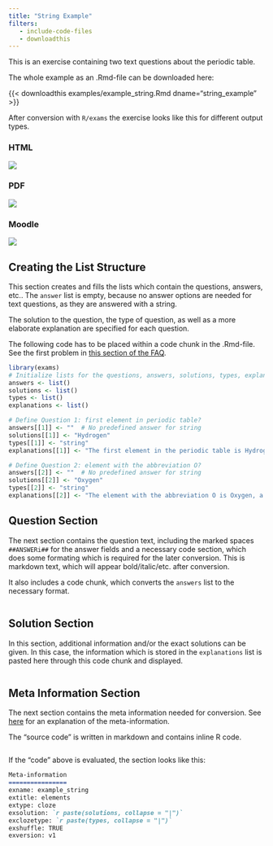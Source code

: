 ```yaml
---
title: "String Example"
filters:
   - include-code-files
   - downloadthis
---
```


This is an exercise containing two text questions about the periodic table. 

The whole example as an .Rmd-file can be downloaded here: 

{{< downloadthis examples/example_string.Rmd dname="string_example" >}}

After conversion with `R/exams` the exercise looks like this for different output types. 

::: {.panel-tabset}

### HTML 
![](images/string_html.png)

### PDF 
![](images/string_pdf.png)

### Moodle
![](images/string_moodle.png)

::: 

## Creating the List Structure 
This section creates and fills the lists which contain the questions, answers, etc.. The `answer` list is empty, because no answer options are needed for text questions, as they are answered with a string. 

The solution to the question, the type of question, as well as a more elaborate explanation are specified for each question. 

::: callout-warning 
The following code has to be placed within a code chunk in the .Rmd-file. See the first problem in [this section of the FAQ](faq.qmd#common-problems).
:::

```r
library(exams)
# Initialize lists for the questions, answers, solutions, types, explanations (tolerances are not needed if there are no numeric questions)
answers <- list()
solutions <- list()
types <- list()
explanations <- list()

# Define Question 1: first element in periodic table?
answers[[1]] <- ""  # No predefined answer for string
solutions[[1]] <- "Hydrogen"
types[[1]] <- "string"
explanations[[1]] <- "The first element in the periodic table is Hydrogen because it has an atomic number of 1."

# Define Question 2: element with the abbreviation O?
answers[[2]] <- ""  # No predefined answer for string
solutions[[2]] <- "Oxygen"
types[[2]] <- "string"
explanations[[2]] <- "The element with the abbreviation O is Oxygen, a crucial element for respiration and water."
```

## Question Section 

The next section contains the question text, including the marked spaces `##ANSWERi##` for the answer fields and a necessary code section, which does some formating which is required for the later conversion. This is markdown text, which will appear bold/italic/etc. after conversion. 

It also includes a code chunk, which converts the `answers` list to the necessary format. 

```.markdown
```


## Solution Section 

In this section, additional information and/or the exact solutions can be given. In this case, the information which is stored in the `explanations` list is pasted here through this code chunk and displayed. 

```.markdown
```

## Meta Information Section 

The next section contains the meta information needed for conversion. See [here](structure-Rmd.qmd#meta-info) for an explanation of the meta-information. 

The "source code" is written in markdown and contains inline R code.
```.markdown
```

If the "code" above is evaluated, the section looks like this: 

```markdown 
Meta-information
================
exname: example_string
extitle: elements
extype: cloze
exsolution: `r paste(solutions, collapse = "|")`
exclozetype: `r paste(types, collapse = "|")`
exshuffle: TRUE
exversion: v1
```
